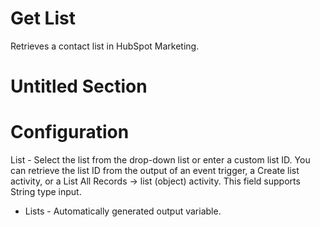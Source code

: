 ﻿# Get List

Retrieves a contact list in HubSpot Marketing.

# Untitled Section

# Configuration

List - Select the list from the drop-down list or enter a custom list
                        ID. You can retrieve the list ID from the output of an event trigger, a
                        Create list activity, or a List All Records → list (object) activity. This
                        field supports String type input.





* Lists - Automatically generated output variable.
